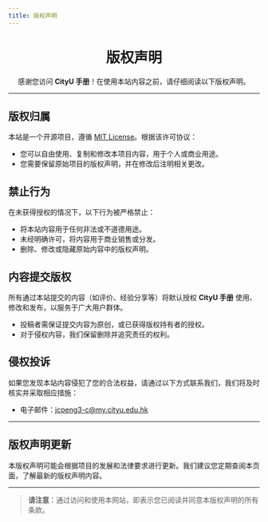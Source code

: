 ```yaml
---
title: 版权声明
---
```


<div align="center" style={{ lineHeight: '1.5', fontSize: '0.9rem' }}>
    <h1 style={{ marginBottom: '0.5rem', fontSize: '2.5rem', background: 'linear-gradient(90deg, #de6f31, #da542b, #bf1846, #9f0c43)', WebkitBackgroundClip: 'text', WebkitTextFillColor: 'transparent' }}><strong>版权声明</strong></h1>
    <p className={styles.subtitle}>
        感谢您访问 <strong>CityU 手册</strong>！在使用本站内容之前，请仔细阅读以下版权声明。
    </p>
</div>

---

## **版权归属**

本站是一个开源项目，遵循 [MIT License](https://opensource.org/licenses/MIT)。根据该许可协议：

- 您可以自由使用、复制和修改本项目内容，用于个人或商业用途。
- 您需要保留原始项目的版权声明，并在修改后注明相关更改。

## **禁止行为**

在未获得授权的情况下，以下行为被严格禁止：

- 将本站内容用于任何非法或不道德用途。
- 未经明确许可，将内容用于商业销售或分发。
- 删除、修改或隐藏原始内容中的版权声明。

## **内容提交版权**

所有通过本站提交的内容（如评价、经验分享等）将默认授权 **CityU 手册** 使用、修改和发布，以服务于广大用户群体。

- 投稿者需保证提交内容为原创，或已获得版权持有者的授权。
- 对于侵权内容，我们保留删除并追究责任的权利。

## **侵权投诉**

如果您发现本站内容侵犯了您的合法权益，请通过以下方式联系我们，我们将及时核实并采取相应措施：

- 电子邮件：[jcpeng3-c@my.cityu.edu.hk](mailto:jcpeng3-c@my.cityu.edu.hk)

---

## **版权声明更新**

本版权声明可能会根据项目的发展和法律要求进行更新。我们建议您定期查阅本页面，了解最新的版权声明内容。

---

> **请注意**：通过访问和使用本网站，即表示您已阅读并同意本版权声明的所有条款。
